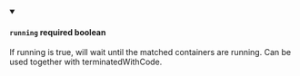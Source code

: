 
<details className="config-field" data-expandable="false" open>
<summary>

#### `running` <span class="config-field-required" data-required="false">required</span> <span class="config-field-type">boolean</span> <span class="config-field-default"></span>

If running is true, will wait until the matched containers are running. Can be used together with terminatedWithCode.

</summary>



</details>
